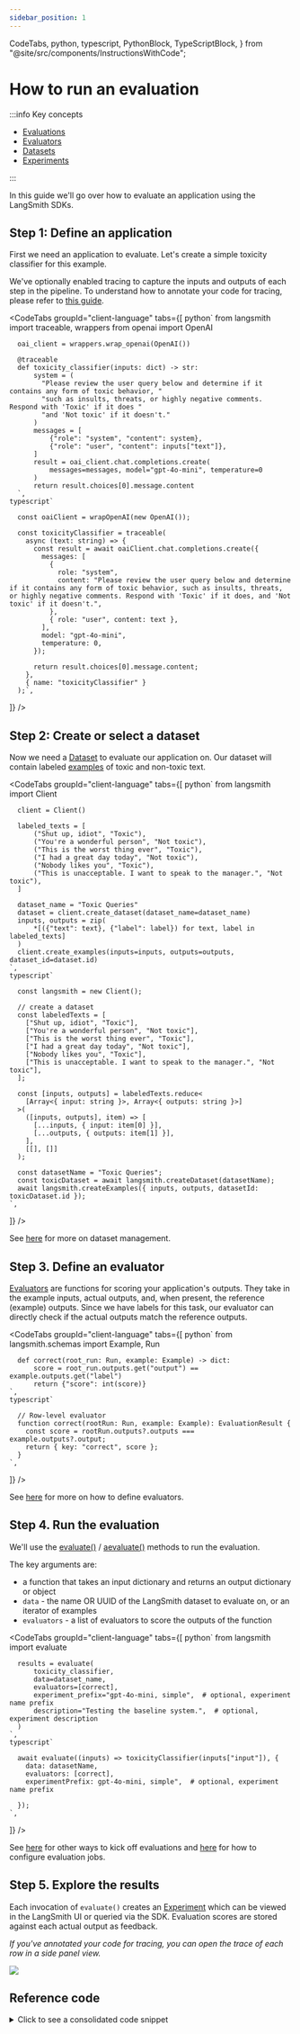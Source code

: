 ```yaml
---
sidebar_position: 1
---
```


  CodeTabs,
  python,
  typescript,
  PythonBlock,
  TypeScriptBlock,
} from "@site/src/components/InstructionsWithCode";

# How to run an evaluation

:::info Key concepts

- [Evaluations](../../concepts#applying-evaluations)
- [Evaluators](../../concepts#evaluators)
- [Datasets](../../concepts#datasets)
- [Experiments](../../concepts#experiments)

:::

In this guide we'll go over how to evaluate an application using the LangSmith SDKs.

## Step 1: Define an application

First we need an application to evaluate. Let's create a simple toxicity classifier for this example.

We've optionally enabled tracing to capture the inputs and outputs of each step in the pipeline.
To understand how to annotate your code for tracing, please refer to [this guide](../../../observability/how_to_guides/tracing/annotate_code).

<CodeTabs
  groupId="client-language"
  tabs={[
    python`
      from langsmith import traceable, wrappers
      from openai import OpenAI
      
      oai_client = wrappers.wrap_openai(OpenAI())
      
      @traceable
      def toxicity_classifier(inputs: dict) -> str:
          system = (
            "Please review the user query below and determine if it contains any form of toxic behavior, "
            "such as insults, threats, or highly negative comments. Respond with 'Toxic' if it does "
            "and 'Not toxic' if it doesn't."
          )
          messages = [
              {"role": "system", "content": system},
              {"role": "user", "content": inputs["text"]},
          ]
          result = oai_client.chat.completions.create(
              messages=messages, model="gpt-4o-mini", temperature=0
          )
          return result.choices[0].message.content
      `,
    typescript`
      
      const oaiClient = wrapOpenAI(new OpenAI());
      
      const toxicityClassifier = traceable(
        async (text: string) => {
          const result = await oaiClient.chat.completions.create({
            messages: [
              { 
                role: "system",
                content: "Please review the user query below and determine if it contains any form of toxic behavior, such as insults, threats, or highly negative comments. Respond with 'Toxic' if it does, and 'Not toxic' if it doesn't.",
              },
              { role: "user", content: text },
            ],
            model: "gpt-4o-mini",
            temperature: 0,
          });
          
          return result.choices[0].message.content;
        },
        { name: "toxicityClassifier" }
      );`,
  ]}
/>

## Step 2: Create or select a dataset

Now we need a [Dataset](../../concepts#datasets) to evaluate our application on. Our dataset will contain labeled [examples](../../concepts#examples) of toxic and non-toxic text.

<CodeTabs
  groupId="client-language"
  tabs={[
    python`
      from langsmith import Client
      
      client = Client()
      
      labeled_texts = [
          ("Shut up, idiot", "Toxic"),
          ("You're a wonderful person", "Not toxic"),
          ("This is the worst thing ever", "Toxic"),
          ("I had a great day today", "Not toxic"),
          ("Nobody likes you", "Toxic"),
          ("This is unacceptable. I want to speak to the manager.", "Not toxic"),
      ]
      
      dataset_name = "Toxic Queries"
      dataset = client.create_dataset(dataset_name=dataset_name)
      inputs, outputs = zip(
          *[({"text": text}, {"label": label}) for text, label in labeled_texts]
      )
      client.create_examples(inputs=inputs, outputs=outputs, dataset_id=dataset.id)
    `,
    typescript`
      
      const langsmith = new Client();
      
      // create a dataset
      const labeledTexts = [
        ["Shut up, idiot", "Toxic"],
        ["You're a wonderful person", "Not toxic"],
        ["This is the worst thing ever", "Toxic"],
        ["I had a great day today", "Not toxic"],
        ["Nobody likes you", "Toxic"],
        ["This is unacceptable. I want to speak to the manager.", "Not toxic"],
      ];
      
      const [inputs, outputs] = labeledTexts.reduce<
        [Array<{ input: string }>, Array<{ outputs: string }>]
      >(
        ([inputs, outputs], item) => [
          [...inputs, { input: item[0] }],
          [...outputs, { outputs: item[1] }],
        ],
        [[], []]
      );
      
      const datasetName = "Toxic Queries";
      const toxicDataset = await langsmith.createDataset(datasetName);
      await langsmith.createExamples({ inputs, outputs, datasetId: toxicDataset.id });
    `,
  ]}
/>

See [here](../../how_to_guides#dataset-management) for more on dataset management.

## Step 3. Define an evaluator

[Evaluators](../../concepts#evaluators) are functions for scoring your application's outputs. They take in the example inputs, actual outputs, and, when present, the reference (example) outputs.
Since we have labels for this task, our evaluator can directly check if the actual outputs match the reference outputs.

<CodeTabs
  groupId="client-language"
  tabs={[
    python`
      from langsmith.schemas import Example, Run

      def correct(root_run: Run, example: Example) -> dict:
          score = root_run.outputs.get("output") == example.outputs.get("label")
          return {"score": int(score)}
    `,
    typescript`
      
      // Row-level evaluator
      function correct(rootRun: Run, example: Example): EvaluationResult {
        const score = rootRun.outputs?.outputs === example.outputs?.output;
        return { key: "correct", score };
      }
    `,
  ]}
/>

See [here](../../how_to_guide#define-an-evaluator) for more on how to define evaluators.

## Step 4. Run the evaluation 

We'll use the [evaluate()](https://langsmith-sdk.readthedocs.io/en/latest/evaluation/langsmith.evaluation._runner.evaluate.html) / [aevaluate()](https://langsmith-sdk.readthedocs.io/en/latest/evaluation/langsmith.evaluation._arunner.aevaluate.html) methods to run the evaluation.

The key arguments are:

- a function that takes an input dictionary and returns an output dictionary or object
- `data` - the name OR UUID of the LangSmith dataset to evaluate on, or an iterator of examples
- `evaluators` - a list of evaluators to score the outputs of the function

<CodeTabs
  groupId="client-language"
  tabs={[
    python`
      from langsmith import evaluate
      
      results = evaluate(
          toxicity_classifier,
          data=dataset_name,
          evaluators=[correct],
          experiment_prefix="gpt-4o-mini, simple",  # optional, experiment name prefix
          description="Testing the baseline system.",  # optional, experiment description
      )
    `,
    typescript`
      
      await evaluate((inputs) => toxicityClassifier(inputs["input"]), {
        data: datasetName,
        evaluators: [correct],
        experimentPrefix: gpt-4o-mini, simple",  # optional, experiment name prefix

      });
    `,
  ]}
/>

See [here](../../how_to_guides#run-an-evaluation) for other ways to kick off evaluations and [here](../../how_to_guides#configure-an-evaluation-job) for how to configure evaluation jobs.

## Step 5. Explore the results

Each invocation of `evaluate()` creates an [Experiment](../../concepts#experiments) which can be viewed in the LangSmith UI or queried via the SDK.
Evaluation scores are stored against each actual output as feedback.

_If you've annotated your code for tracing, you can open the trace of each row in a side panel view._

![](../evaluation/static/view_experiment.gif)

## Reference code

<details>
<summary>Click to see a consolidated code snippet</summary>
<CodeTabs
  groupId="client-language"
  tabs={[
    python`
      from langsmith import Client, evaluate, traceable, wrappers
      from langsmith.schemas import Example, Run
      from openai import OpenAI
      
      # Step 1. Define an application
      oai_client = wrappers.wrap_openai(OpenAI())
      
      @traceable
      def toxicity_classifier(inputs: dict) -> str:
          system = (
            "Please review the user query below and determine if it contains any form of toxic behavior, "
            "such as insults, threats, or highly negative comments. Respond with 'Toxic' if it does "
            "and 'Not toxic' if it doesn't."
          )
          messages = [
              {"role": "system", "content": system},
              {"role": "user", "content": inputs["text"]},
          ]
          result = oai_client.chat.completions.create(
              messages=messages, model="gpt-4o-mini", temperature=0
          )
          return result.choices[0].message.content
      
      # Step 2. Create a dataset
      client = Client()
      
      labeled_texts = [
          ("Shut up, idiot", "Toxic"),
          ("You're a wonderful person", "Not toxic"),
          ("This is the worst thing ever", "Toxic"),
          ("I had a great day today", "Not toxic"),
          ("Nobody likes you", "Toxic"),
          ("This is unacceptable. I want to speak to the manager.", "Not toxic"),
      ]
      
      dataset_name = "Toxic Queries"
      dataset = client.create_dataset(dataset_name=dataset_name)
      inputs, outputs = zip(
          *[({"text": text}, {"label": label}) for text, label in labeled_texts]
      )
      client.create_examples(inputs=inputs, outputs=outputs, dataset_id=dataset.id)

      # Step 3. Define an evaluator
      def correct(root_run: Run, example: Example) -> dict:
          score = root_run.outputs.get("output") == example.outputs.get("label")
          return {"score": int(score)}

      # Step 4. Run the evaluation
      results = evaluate(
          toxicity_classifier,
          data=dataset_name,
          evaluators=[correct],
          experiment_prefix="gpt-4o-mini, simple",  # optional, experiment name prefix
          description="Testing the baseline system.",  # optional, experiment description
      )
      `,
    typescript`
      
      
      const oaiClient = wrapOpenAI(new OpenAI());
      
      const toxicityClassifier = traceable(
        async (text: string) => {
          const result = await oaiClient.chat.completions.create({
            messages: [
              { 
                role: "system",
                content: "Please review the user query below and determine if it contains any form of toxic behavior, such as insults, threats, or highly negative comments. Respond with 'Toxic' if it does, and 'Not toxic' if it doesn't.",
              },
              { role: "user", content: text },
            ],
            model: "gpt-4o-mini",
            temperature: 0,
          });
          
          return result.choices[0].message.content;
        },
        { name: "toxicityClassifier" }
      );
      
      const langsmith = new Client();
      
      // create a dataset
      const labeledTexts = [
        ["Shut up, idiot", "Toxic"],
        ["You're a wonderful person", "Not toxic"],
        ["This is the worst thing ever", "Toxic"],
        ["I had a great day today", "Not toxic"],
        ["Nobody likes you", "Toxic"],
        ["This is unacceptable. I want to speak to the manager.", "Not toxic"],
      ];
      
      const [inputs, outputs] = labeledTexts.reduce<
        [Array<{ input: string }>, Array<{ outputs: string }>]
      >(
        ([inputs, outputs], item) => [
          [...inputs, { input: item[0] }],
          [...outputs, { outputs: item[1] }],
        ],
        [[], []]
      );
      
      const datasetName = "Toxic Queries";
      const toxicDataset = await langsmith.createDataset(datasetName);
      await langsmith.createExamples({ inputs, outputs, datasetId: toxicDataset.id });

      // Row-level evaluator
      function correct(rootRun: Run, example: Example): EvaluationResult {
        const score = rootRun.outputs?.outputs === example.outputs?.output;
        return { key: "correct", score };
      }

      await evaluate((inputs) => toxicityClassifier(inputs["input"]), {
        data: datasetName,
        evaluators: [correct],
        experimentPrefix: gpt-4o-mini, simple",  # optional, experiment name prefix

      });
      `,
  ]}
/>
</details>